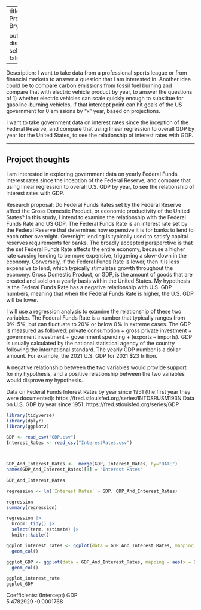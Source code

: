 
---
title: Gov 50 Final Project
author: Bryn Evans

output:
  distill::distill_article:
    self_contained: false
---

Description: I want to take data from a professional sports league or from financial markets to answer a question that I am interested in. Another idea could be to compare carbon emissions from fossil fuel burning and compare that with electric vehicle product by year, to answer the questions of 1) whether electric vehicles can scale quickly enough to substitue for gasoline-burning vehicles, if that intercept point can hit goals of the US government for 0 emissions by "x" year, based on projections. 

I want to take government data on interest rates since the inception of the Federal Reserve, and compare that using linear regression to overall GDP by year for the United States, to see the relationship of interest rates with GDP.

---



## Project thoughts

I am interested in exploring government data on yearly Federal Funds interest rates since the inception of the Federal Reserve, and compare that using linear regression to overall U.S. GDP by year, to see the relationship of interest rates with GDP.

Research proposal: Do Federal Funds Rates set by the Federal Reserve affect the Gross Domestic Product, or economic productivity of the United States? In this study, I intend to examine the relationship with the Federal Funds Rate and US GDP. The Federal Funds Rate is an interest rate set by the Federal Reserve that determines how expensive it is for banks to lend to each other overnight. Overnight lending is typically used to satisfy capital reserves requirements for banks. The broadly accepted persperctive is that the set Federal Funds Rate affects the entire economy, because a higher rate causing lending to be more expensive, triggering a slow-down in the economy. Conversely, if the Federal Funds Rate is lower, then it is less expensive to lend, which typically stimulates growth throughout the economy. Gross Domestic Product, or GDP, is the amount of goods that are created and sold on a yearly basis within the United States. My hypothesis is the Federal Funds Rate has a negative relationship with U.S. GDP numbers, meaning that when the Federal Funds Rate is higher, the U.S. GDP will be lower. 

I will use a regression analysis to examine the relationship of these two variables. The Federal Funds Rate is a number that typically ranges from 0%-5%, but can fluctuate to 20% or below 0% in extreme cases. The GDP is measured as followed: private consumption + gross private investment + government investment + government spending + (exports – imports). GDP is usually calculated by the national statistical agency of the country following the international standard. The yearly GDP number is a dollar amount. For example, the 2021 U.S. GDP for 2021 $23 trillion.

A negative relationship between the two variables would provide support for my hypothesis, and a positive relationship between the two variables would disprove my hypothesis.

Data on Federal Funds Interest Rates by year since 1951 (the first year they were documented): https://fred.stlouisfed.org/series/INTDSRUSM193N
Data on U.S. GDP by year since 1951: https://fred.stlouisfed.org/series/GDP





```r
library(tidyverse)
library(dplyr)
library(ggplot2)

GDP <- read_csv("GDP.csv")
Interest_Rates <- read_csv("InterestRates.csv")



GDP_And_Interest_Rates <-  merge(GDP, Interest_Rates, by="DATE") 
names(GDP_And_Interest_Rates)[3] = "Interest Rates"

GDP_And_Interest_Rates

regression <- lm(`Interest Rates` ~ GDP, GDP_And_Interest_Rates)

regression
summary(regression)

regression |>
  broom::tidy() |>
  select(term, estimate) |>  
  knitr::kable()

ggplot_interest_rates <- ggplot(data = GDP_And_Interest_Rates, mapping = aes(x = DATE, y = `Interest Rates`)) +
  geom_col()

ggplot_GDP <- ggplot(data = GDP_And_Interest_Rates, mapping = aes(x = DATE, y = GDP)) +
  geom_col()

ggplot_interest_rate
ggplot_GDP
```
Coefficients:
(Intercept)          GDP  
  5.4782929   -0.0001768

